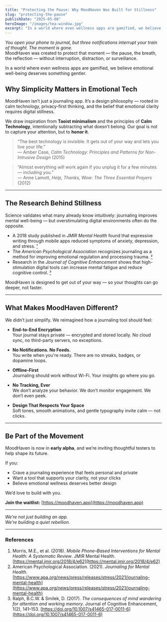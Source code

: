 ```yaml
---
title: "Protecting the Pause: Why MoodHaven Was Built for Stillness"
slug: "protecting-the-pause"
publishDate: "2025-05-08"
heroImage: "/images/tea-window.jpg"
excerpt: "In a world where even wellness apps are gamified, we believe emotional well-being deserves something gentler."
---
```


*You open your phone to journal, but three notifications interrupt your train of thought. The moment is gone.*  
MoodHaven was created to protect that moment — the pause, the breath, the reflection — without interruption, distraction, or surveillance.

In a world where even wellness apps are gamified, we believe emotional well-being deserves something gentler.

## Why Simplicity Matters in Emotional Tech

MoodHaven isn’t just a journaling app. It’s a design philosophy — rooted in calm technology, privacy-first thinking, and the belief that emotional clarity requires digital stillness.

We draw inspiration from **Taoist minimalism** and the principles of **Calm Technology**, intentionally subtracting what doesn’t belong. Our goal is not to capture your attention, but to **honor it**.

> “The best technology is invisible. It gets out of your way and lets you live your life.”  
> — Amber Case, *Calm Technology: Principles and Patterns for Non-Intrusive Design* (2015)

> “Almost everything will work again if you unplug it for a few minutes — including you.”  
> — Anne Lamott, *Help, Thanks, Wow: The Three Essential Prayers* (2012)

---

## The Research Behind Stillness

Science validates what many already know intuitively: journaling improves mental well-being — but overstimulating digital environments often do the opposite.

- A 2018 study published in *JMIR Mental Health* found that expressive writing through mobile apps reduced symptoms of anxiety, depression, and stress. [¹](https://mental.jmir.org/2018/4/e62)
- The *American Psychological Association* recognizes journaling as a method for improving emotional regulation and processing trauma. [²](https://www.apa.org/news/press/releases/stress/2021/journaling-mental-health)
- Research in the *Journal of Cognitive Enhancement* shows that high-stimulation digital tools can increase mental fatigue and reduce cognitive control. [³](https://doi.org/10.1007/s41465-017-0011-6)

MoodHaven is designed to get out of your way — so your thoughts can go deeper, not faster.

---

## What Makes MoodHaven Different?

We didn’t just simplify. We reimagined how a journaling tool should feel:

- **End-to-End Encryption**  
  Your journal stays private — encrypted and stored locally. No cloud sync, no third-party servers, no exceptions.

- **No Notifications. No Feeds.**  
  You write when you're ready. There are no streaks, badges, or dopamine loops.

- **Offline-First**  
  Journaling should work without Wi-Fi. Your insights go where you go.

- **No Tracking, Ever**  
  We don’t analyze your behavior. We don’t monitor engagement. We don’t even peek.

- **Design That Respects Your Space**  
  Soft tones, smooth animations, and gentle typography invite calm — not clicks.

---

## Be Part of the Movement

MoodHaven is now in **early alpha**, and we’re inviting thoughtful testers to help shape its future.

If you:

- Crave a journaling experience that feels personal and private  
- Want a tool that supports your clarity, not your clicks  
- Believe emotional wellness deserves better design  

We’d love to build with you.

**Join the waitlist:** [https://moodhaven.app](https://moodhaven.app)

---

*We’re not just building an app.  
We’re building a quiet rebellion.*

---

### References

1. Morris, M.E., et al. (2018). *Mobile Phone–Based Interventions for Mental Health: A Systematic Review*. JMIR Mental Health. [https://mental.jmir.org/2018/4/e62](https://mental.jmir.org/2018/4/e62)  
2. American Psychological Association. (2021). *Journaling for Mental Health*. [https://www.apa.org/news/press/releases/stress/2021/journaling-mental-health](https://www.apa.org/news/press/releases/stress/2021/journaling-mental-health)  
3. Ralph, B.C.W. & Smilek, D. (2017). *The consequences of mind wandering for attention and working memory*. Journal of Cognitive Enhancement, 1(2), 141–153. [https://doi.org/10.1007/s41465-017-0011-6](https://doi.org/10.1007/s41465-017-0011-6)
